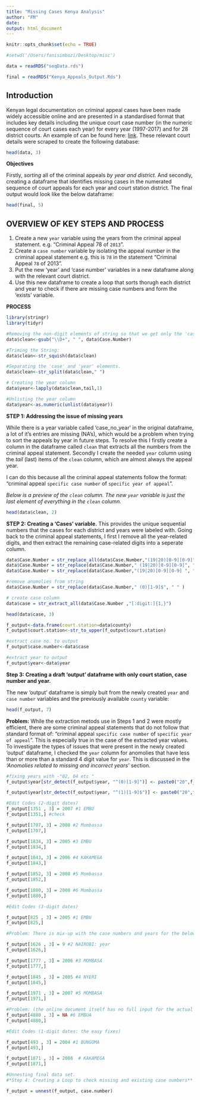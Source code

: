 ```yaml
---
title: "Missing Cases Kenya Analysis"
author: "FM"
date: 
output: html_document
---
```


```r
knitr::opts_chunk$set(echo = TRUE)
```

```r
#setwd('/Users/fanisimbozi/Desktop/misc')
```


```r
data = readRDS("seqData.rds")
```

```r
final = readRDS("Kenya_Appeals_Output.Rds")
```

## Introduction

Kenyan legal documentation on criminal appeal cases have been made widely accessible online and are presented in a standardised format that includes key details including the unique court case number (in the numeric sequence of court cases each year) for every year (1997-2017) and for 28 district courts. An example of can be found here: [link](http://kenyalaw.org/caselaw/cases/view/97059). 
These relevant court details were scraped to create the following database:

```r
head(data, 3)
```

**Objectives**

Firstly, *sorting* all of the criminal appeals *by year and district*. And secondly, creating a dataframe that identifies missing cases in the numerated sequence of court appeals for each year and court station district. The final output would look like the below dataframe:  

```r
head(final, 5)
```


## OVERVIEW OF KEY STEPS AND PROCESS 

1. Create a new `year` variable using the years from the criminal appeal statement. e.g. "Criminal Appeal 78 of `2013`". 
2. Create a `case number` variable by isolating the appeal number in the criminal appeal statement e.g. this is `78` in the statement "Criminal Appeal `78` of 2013".
3. Put the new 'year' and 'case number' variables in a new dataframe along with the relevant court district. 
4. Use this new dataframe to create a loop that sorts thorugh each district and year to check if there are missing case numbers and form the 'exists' variable. 

**PROCESS**
```r
library(stringr)
library(tidyr)
```

```r

#Removing the non-digit elements of string so that we get only the 'case' and 'year' numbers.
data$clean<-gsub("\\D+", " ", data$Case.Number)

#Triming the String:
data$clean<-str_squish(data$clean)

#Separating the 'case' and 'year' elements. 
data$clean<-str_split(data$clean," ")

# Creating the year column
data$year<-lapply(data$clean,tail,1)

#Unlisting the year column
data$year<-as.numeric(unlist(data$year))

```

**STEP 1: Addressing the issue of missing years**

While there is a year variable called 'case_no_year' in the original dataframe, a lot of it's entries are missing (NA's), which would be a problem when trying to sort the appeals by year in future steps. To resolve this I firstly create a column in the dataframe called `clean` that extracts all the numbers from the criminal appeal statement. Secondly I create the needed `year` column using the *tail* (last) items of the `clean` column, which are almost always the appeal year. 

I can do this because all the criminal appeal statements follow the format: "criminal appeal `specific case number` of `specific year of appeal`". 

*Below is a preview of the `clean` column. The new `year` variable is just the last element of everything in the `clean` column.*
```r
head(data$clean, 2)
```


**STEP 2: Creating a 'Cases' variable.** 
This provides the unique sequential numbers that the cases for each district and years were labeled with. Going back to the criminal appeal statements, I first I remove all the year-related digits, and then extract the remaining case-related digits into a seperate column. 



```r

data$Case.Number = str_replace_all(data$Case.Number,"(19|20)[0-9][0-9]", " " )
data$Case.Number = str_replace(data$Case.Number," (19|20)[0-9][0-9]", " " )
data$Case.Number = str_replace(data$Case.Number,"(19|20)[0-9][0-9] ", " " )
```


```r
#remove anomolies from string
data$Case.Number = str_replace(data$Case.Number," (0)[1-9]$", " " )
```

```r
# create case column 
data$case = str_extract_all(data$Case.Number ,"[:digit:]{1,}")
```

```r
head(data$case, 3)
```

```r
f_output<-data.frame(court.station=data$county)
f_output$court.station<-str_to_upper(f_output$court.station)
```

```r
#extract case no. to output
f_output$case.number<-data$case
```

```r
#extract year to output
f_output$year<-data$year
```

**Step 3: Creating a draft 'output' dataframe with only court station, case number and year.**  

The new 'output' dataframe is simply buit from the newly created `year` and `case number` variables and the previously available `county` variable:

```r
head(f_output, 7)
```

**Problem:** While the extraction metods use in Steps 1 and 2 were mostly efficient, there are some criminal appeal statements that do not follow that standard format of: "criminal appeal `specific case number` of `specific year of appeal`". This is especially true in the case of the extracted year values. To investigate the types of issues that were present in the newly created 'output' dataframe, I checked the `year` column for anomolies that have less than or more than a standard 4 digit value for `year`. This is discussed in the *'Anomolies related to missing and incorrect years'* section.


```r

#fixing years with -"02, 04 etc "
f_output$year[str_detect(f_output$year, "^(0)[1-9]")] <- paste0("20",f_output$year[str_detect(f_output$year, "^(0)[1-9]")])

f_output$year[str_detect(f_output$year, "^(1)[1-9]$")] <- paste0("20",f_output$year[str_detect(f_output$year, "^(1)[1-9]$")])
```


 
```r

#Edit Codes (2-digit dates)
f_output[1351 , 3] = 2007 #1 EMBU
f_output[1351,] #check

f_output[1707, 3] = 2008 #2 Mombassa
f_output[1707,]

f_output[1834, 3] = 2005 #3 EMBU
f_output[1834,]

f_output[1843, 3] = 2006 #4 KAKAMEGA
f_output[1843,]

f_output[1852, 3] = 2008 #5 Mombassa
f_output[1852,]

f_output[1880, 3] = 2008 #6 Mombassa
f_output[1880,]

#Edit Codes (3-digit dates)

f_output[825 , 3] = 2005 #1 EMBU
f_output[825,] 

#Problem: There is mix-up with the case numbers and years for the below observation. For the time being I allocated this row to have year == '9' so that I could fix it when addressing other rows with single digit year values. 

f_output[1626 , 3] = 9 #2 NAIROBI: year
f_output[1626,] 

f_output[1777 , 3] = 2006 #3 MOMBASA
f_output[1777,] 

f_output[1845 , 3] = 2005 #4 NYERI         
f_output[1845,]

f_output[1971 , 3] = 2007 #5 MOMBASA                  
f_output[1971,]

#Problem: (the online document itself has no full input for the actual year)
f_output[4880 , 3] = NA #6 EMBUA                  
f_output[4880,]

#Edit Codes (1-digit dates: the easy fixes)

f_output[493 , 3] = 2004 #1 BUNGOMA                         
f_output[493,]

f_output[1871 , 3] = 2008  # KAKAMEGA                             
f_output[1871,]
```


 
```r
#Unnesting final data set.
#*Step 4: Creating a Loop to check missing and existing case numbers**

f_output = unnest(f_output, case.number)
```

```r

```

```r

```



